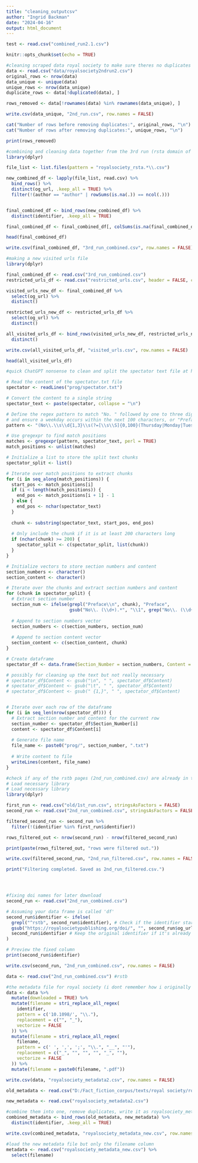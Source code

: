 ```yaml
---
title: "cleaning_outputcsv"
author: "Ingrid Backman"
date: "2024-04-16"
output: html_document
---
```

```r
test <- read.csv("combined_run2.1.csv")
```


```r
knitr::opts_chunk$set(echo = TRUE)
```

```r
#cleaning scraped data royal society to make sure theres no duplicates
data <- read.csv("data/royalsociety2ndrun2.csv")
original_rows <- nrow(data)
data_unique <- unique(data)
unique_rows <- nrow(data_unique)
duplicate_rows <- data[!duplicated(data), ]

rows_removed <- data[!rownames(data) %in% rownames(data_unique), ]

write.csv(data_unique, "2nd_run.csv", row.names = FALSE)

cat("Number of rows before removing duplicates:", original_rows, "\n")
cat("Number of rows after removing duplicates:", unique_rows, "\n")

print(rows_removed)

```

```r
#combining and cleaning data together from the 3rd run (rsta domain of royal society)
library(dplyr)

file_list <- list.files(pattern = "royalsociety_rsta.*\\.csv")

new_combined_df <- lapply(file_list, read.csv) %>%
  bind_rows() %>%
  distinct(og_url, .keep_all = TRUE) %>%
  filter(!(author == "author" | rowSums(is.na(.)) == ncol(.)))


final_combined_df <- bind_rows(new_combined_df) %>%
  distinct(identifier, .keep_all = TRUE)

final_combined_df <- final_combined_df[, colSums(is.na(final_combined_df)) != nrow(final_combined_df)]

head(final_combined_df)

write.csv(final_combined_df, "3rd_run_combined.csv", row.names = FALSE)

```



```r
#making a new visited urls file
library(dplyr)

final_combined_df <- read.csv("3rd_run_combined.csv")
restricted_urls_df <- read.csv("restricted_urls.csv", header = FALSE, col.names = "og_url")

visited_urls_new_df <- final_combined_df %>%
  select(og_url) %>%
  distinct()

restricted_urls_new_df <- restricted_urls_df %>%
  select(og_url) %>%
  distinct()

all_visited_urls_df <- bind_rows(visited_urls_new_df, restricted_urls_new_df) %>%
  distinct()

write.csv(all_visited_urls_df, "visited_urls.csv", row.names = FALSE)

head(all_visited_urls_df)


```



```r
#quick ChatGPT nonsense to clean and split the spectator text file at https://www.gutenberg.org/files/12030/12030-h/12030-h.htm

# Read the content of the spectator.txt file
spectator <- readLines("prog/spectator.txt")

# Convert the content to a single string
spectator_text <- paste(spectator, collapse = "\n")

# Define the regex pattern to match "No. " followed by one to three digits
# and ensure a weekday occurs within the next 100 characters, or "Preface\n"
pattern <- "(No\\.\\s\\d{1,3}\\s(?=[\\s\\S]{0,100}(Thursday|Monday|Tuesday|Wednesday|Friday|Saturday|Sunday)))|Preface\\n"

# Use gregexpr to find match positions
matches <- gregexpr(pattern, spectator_text, perl = TRUE)
match_positions <- unlist(matches)

# Initialize a list to store the split text chunks
spectator_split <- list()

# Iterate over match positions to extract chunks
for (i in seq_along(match_positions)) {
  start_pos <- match_positions[i]
  if (i < length(match_positions)) {
    end_pos <- match_positions[i + 1] - 1
  } else {
    end_pos <- nchar(spectator_text)
  }
  
  chunk <- substring(spectator_text, start_pos, end_pos)
  
  # Only include the chunk if it is at least 200 characters long
  if (nchar(chunk) >= 200) {
    spectator_split <- c(spectator_split, list(chunk))
  }
}

# Initialize vectors to store section numbers and content
section_numbers <- character()
section_content <- character()

# Iterate over the chunks and extract section numbers and content
for (chunk in spectator_split) {
  # Extract section number
  section_num <- ifelse(grepl("Preface\\n", chunk), "Preface", 
                        gsub("No\\. (\\d+).*", "\\1", grep("No\\. (\\d+)", chunk, value = TRUE)))
  
  # Append to section numbers vector
  section_numbers <- c(section_numbers, section_num)
  
  # Append to section content vector
  section_content <- c(section_content, chunk)
}

# Create dataframe
spectator_df <- data.frame(Section_Number = section_numbers, Content = section_content)

```


```r
# possibly for cleaning up the text but not really necessary
# spectator_df$Content <- gsub("\n", " ", spectator_df$Content)
# spectator_df$Content <- gsub("\t", " ", spectator_df$Content)
# spectator_df$Content <- gsub(" {1,}", " ", spectator_df$Content)


# Iterate over each row of the dataframe
for (i in seq_len(nrow(spectator_df))) {
  # Extract section number and content for the current row
  section_number <- spectator_df$Section_Number[i]
  content <- spectator_df$Content[i]
  
  # Generate file name
  file_name <- paste0("prog/", section_number, ".txt")
  
  # Write content to file
  writeLines(content, file_name)
}


```

```r
#check if any of the rstb pages (2nd_run_combined.csv) are already in the first run in old/1st_run.csv. omit from 2nd_run_combined.csv the ones that are shared by both
# Load necessary library
# Load necessary library
library(dplyr)

first_run <- read.csv("old/1st_run.csv", stringsAsFactors = FALSE)
second_run <- read.csv("2nd_run_combined.csv", stringsAsFactors = FALSE)

filtered_second_run <- second_run %>%
  filter(!(identifier %in% first_run$identifier))

rows_filtered_out <- nrow(second_run) - nrow(filtered_second_run)

print(paste(rows_filtered_out, "rows were filtered out."))

write.csv(filtered_second_run, "2nd_run_filtered.csv", row.names = FALSE)

print("Filtering completed. Saved as 2nd_run_filtered.csv.")





```

```r
#fixing doi names for later download
second_run <- read.csv("2nd_run_combined.csv")

# Assuming your data frame is called 'df'
second_run$identifier <- ifelse(
  grepl("^rstb", second_run$identifier), # Check if the identifier starts with 'rstb'
  gsub("https://royalsocietypublishing.org/doi/", "", second_run$og_url), # Extract the DOI part from 'og_url'
  second_run$identifier # Keep the original identifier if it's already in the correct format
)

# Preview the fixed column
print(second_run$identifier)

write.csv(second_run, "2nd_run_combined.csv", row.names = FALSE)


```


```r
data <- read.csv("2nd_run_combined.csv") #rstb

#the metadata file for royal society (i dont remember how i originally did it)
data <- data %>%
  mutate(downloaded = TRUE) %>%
  mutate(filename = stri_replace_all_regex(
    identifier,
    pattern = c('10.1098/', "\\."),
    replacement = c("", "_"),
    vectorize = FALSE
  )) %>%
  mutate(filename = stri_replace_all_regex(
    filename,
    pattern = c(' ', ',', ';', "\\.", "__", "'"),
    replacement = c("_", "", "", "", "_", ""),
    vectorize = FALSE
  )) %>%
  mutate(filename = paste0(filename, ".pdf"))

write.csv(data, "royalsociety_metadata2.csv", row.names = FALSE)
```

```r
old_metadata <- read.csv("D:/Fact_fiction_corpus/texts/royal society/royalsociety_metadata.csv")

new_metadata <- read.csv("royalsociety_metadata2.csv")

#combine them into one, remove duplicates, write it as royalsociety_metadata_new.csv
combined_metadata <- bind_rows(old_metadata, new_metadata) %>%
  distinct(identifier, .keep_all = TRUE)

write.csv(combined_metadata, "royalsociety_metadata_new.csv", row.names = FALSE)

#load the new metadata file but only the filename column
metadata <- read.csv("royalsociety_metadata_new.csv") %>%
  select(filename)

```

